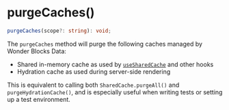 
<Meta
    title="Packages / Data / Exports / purgeCaches()"
/>

# purgeCaches()

```ts
purgeCaches(scope?: string): void;
```

The `purgeCaches` method will purge the following caches managed by Wonder Blocks Data:

-   Shared in-memory cache as used by <a href="./?path=/docs/packages-data-exports-usesharedcache--docs">`useSharedCache`</a> and other hooks
-   Hydration cache as used during server-side rendering

This is equivalent to calling both `SharedCache.purgeAll()` and `purgeHydrationCache()`, and is especially useful when writing tests or setting up a test environment.
